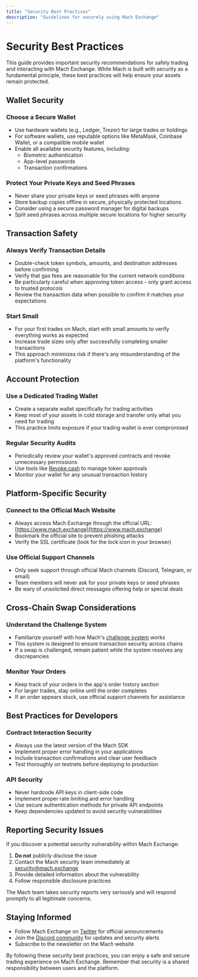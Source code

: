 ```yaml
---
title: "Security Best Practices"
description: "Guidelines for securely using Mach Exchange"
---
```


# Security Best Practices

This guide provides important security recommendations for safely trading and interacting with Mach Exchange. While Mach is built with security as a fundamental principle, these best practices will help ensure your assets remain protected.

## Wallet Security

### Choose a Secure Wallet

- Use hardware wallets (e.g., Ledger, Trezor) for large trades or holdings
- For software wallets, use reputable options like MetaMask, Coinbase Wallet, or a compatible mobile wallet
- Enable all available security features, including:
  - Biometric authentication
  - App-level passwords
  - Transaction confirmations

### Protect Your Private Keys and Seed Phrases

- Never share your private keys or seed phrases with anyone
- Store backup copies offline in secure, physically protected locations
- Consider using a secure password manager for digital backups
- Split seed phrases across multiple secure locations for higher security

## Transaction Safety

### Always Verify Transaction Details

- Double-check token symbols, amounts, and destination addresses before confirming
- Verify that gas fees are reasonable for the current network conditions
- Be particularly careful when approving token access - only grant access to trusted protocols
- Review the transaction data when possible to confirm it matches your expectations

### Start Small

- For your first trades on Mach, start with small amounts to verify everything works as expected
- Increase trade sizes only after successfully completing smaller transactions
- This approach minimizes risk if there's any misunderstanding of the platform's functionality

## Account Protection

### Use a Dedicated Trading Wallet

- Create a separate wallet specifically for trading activities
- Keep most of your assets in cold storage and transfer only what you need for trading
- This practice limits exposure if your trading wallet is ever compromised

### Regular Security Audits

- Periodically review your wallet's approved contracts and revoke unnecessary permissions
- Use tools like [Revoke.cash](https://revoke.cash/) to manage token approvals
- Monitor your wallet for any unusual transaction history

## Platform-Specific Security

### Connect to the Official Mach Website

- Always access Mach Exchange through the official URL: [https://www.mach.exchange](https://www.mach.exchange)
- Bookmark the official site to prevent phishing attacks
- Verify the SSL certificate (look for the lock icon in your browser)

### Use Official Support Channels

- Only seek support through official Mach channels (Discord, Telegram, or email)
- Team members will never ask for your private keys or seed phrases
- Be wary of unsolicited direct messages offering help or special deals

## Cross-Chain Swap Considerations

### Understand the Challenge System

- Familiarize yourself with how Mach's [challenge system](/mach/protocol-concepts/challenge-system) works
- This system is designed to ensure transaction security across chains
- If a swap is challenged, remain patient while the system resolves any discrepancies

### Monitor Your Orders

- Keep track of your orders in the app's order history section
- For larger trades, stay online until the order completes
- If an order appears stuck, use official support channels for assistance

## Best Practices for Developers

### Contract Interaction Security

- Always use the latest version of the Mach SDK
- Implement proper error handling in your applications
- Include transaction confirmations and clear user feedback
- Test thoroughly on testnets before deploying to production

### API Security

- Never hardcode API keys in client-side code
- Implement proper rate limiting and error handling
- Use secure authentication methods for private API endpoints
- Keep dependencies updated to avoid security vulnerabilities

## Reporting Security Issues

If you discover a potential security vulnerability within Mach Exchange:

1. **Do not** publicly disclose the issue
2. Contact the Mach security team immediately at security@mach.exchange
3. Provide detailed information about the vulnerability
4. Follow responsible disclosure practices

The Mach team takes security reports very seriously and will respond promptly to all legitimate concerns.

## Staying Informed

- Follow Mach Exchange on [Twitter](https://twitter.com/machexchange) for official announcements
- Join the [Discord community](https://discord.gg/mach-exchange) for updates and security alerts
- Subscribe to the newsletter on the Mach website

By following these security best practices, you can enjoy a safe and secure trading experience on Mach Exchange. Remember that security is a shared responsibility between users and the platform.
